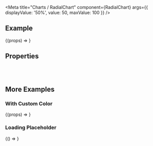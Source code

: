 
<Meta
  title="Charts /  RadialChart"
  component={RadialChart}
  args={{
    displayValue: '50%',
    value: 50,
    maxValue: 100
  }}
/>

<DocsHeader />

## Example

<Canvas>
  <Story name="Default">{(props) => <RadialChart {...props} />}</Story>
</Canvas>

## Properties

<ArgsTable story="Default" />

<br />
<br />

## More Examples

### With Custom Color

<Canvas>
  <Story name="With Custom Color" args={{ color: '#f0ab00' }}>
    {(props) => <RadialChart {...props} />}
  </Story>
</Canvas>

### Loading Placeholder

<Canvas>
  <Story name="Loading Placeholder">{() => <RadialChart />}</Story>
</Canvas>
